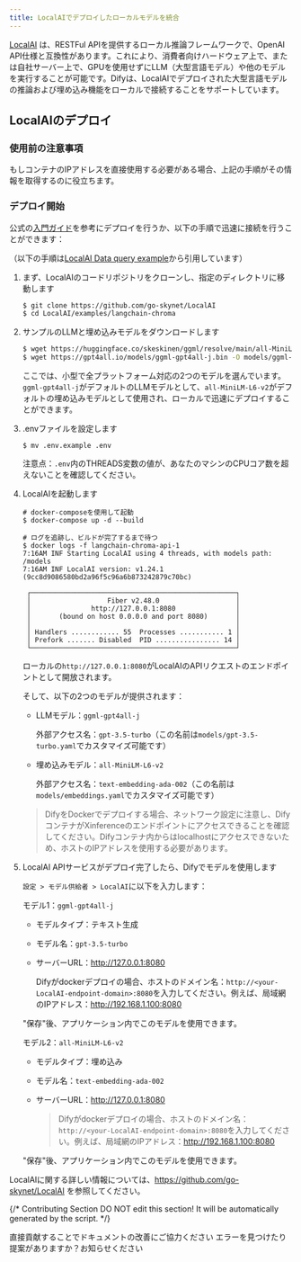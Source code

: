 ```yaml
---
title: LocalAIでデプロイしたローカルモデルを統合
---
```



[LocalAI](https://github.com/go-skynet/LocalAI) は、RESTFul APIを提供するローカル推論フレームワークで、OpenAI API仕様と互換性があります。これにより、消費者向けハードウェア上で、または自社サーバー上で、GPUを使用せずにLLM（大型言語モデル）や他のモデルを実行することが可能です。Difyは、LocalAIでデプロイされた大型言語モデルの推論および埋め込み機能をローカルで接続することをサポートしています。

## LocalAIのデプロイ

### 使用前の注意事項

もしコンテナのIPアドレスを直接使用する必要がある場合、上記の手順がその情報を取得するのに役立ちます。

### デプロイ開始

公式の[入門ガイド](https://localai.io/basics/getting_started/)を参考にデプロイを行うか、以下の手順で迅速に接続を行うことができます：

（以下の手順は[LocalAI Data query example](https://github.com/go-skynet/LocalAI/blob/master/examples/langchain-chroma/README)から引用しています）

1. まず、LocalAIのコードリポジトリをクローンし、指定のディレクトリに移動します

    ```bash
    $ git clone https://github.com/go-skynet/LocalAI
    $ cd LocalAI/examples/langchain-chroma
    ```

2. サンプルのLLMと埋め込みモデルをダウンロードします

    ```bash
    $ wget https://huggingface.co/skeskinen/ggml/resolve/main/all-MiniLM-L6-v2/ggml-model-q4_0.bin -O models/bert
    $ wget https://gpt4all.io/models/ggml-gpt4all-j.bin -O models/ggml-gpt4all-j
    ```

    ここでは、小型で全プラットフォーム対応の2つのモデルを選んでいます。`ggml-gpt4all-j`がデフォルトのLLMモデルとして、`all-MiniLM-L6-v2`がデフォルトの埋め込みモデルとして使用され、ローカルで迅速にデプロイすることができます。

3. .envファイルを設定します

   ```shell
   $ mv .env.example .env
   ```

   注意点：`.env`内のTHREADS変数の値が、あなたのマシンのCPUコア数を超えないことを確認してください。

4. LocalAIを起動します

   ```shell
   # docker-composeを使用して起動
   $ docker-compose up -d --build
   
   # ログを追跡し、ビルドが完了するまで待つ
   $ docker logs -f langchain-chroma-api-1
   7:16AM INF Starting LocalAI using 4 threads, with models path: /models
   7:16AM INF LocalAI version: v1.24.1 (9cc8d9086580bd2a96f5c96a6b873242879c70bc)
   
    ┌───────────────────────────────────────────────────┐ 
    │                   Fiber v2.48.0                   │ 
    │               http://127.0.0.1:8080               │ 
    │       (bound on host 0.0.0.0 and port 8080)       │ 
    │                                                   │ 
    │ Handlers ............ 55  Processes ........... 1 │ 
    │ Prefork ....... Disabled  PID ................ 14 │ 
    └───────────────────────────────────────────────────┘ 
   ```

   ローカルの`http://127.0.0.1:8080`がLocalAIのAPIリクエストのエンドポイントとして開放されます。

   そして、以下の2つのモデルが提供されます：

   - LLMモデル：`ggml-gpt4all-j`

     外部アクセス名：`gpt-3.5-turbo`（この名前は`models/gpt-3.5-turbo.yaml`でカスタマイズ可能です）

   - 埋め込みモデル：`all-MiniLM-L6-v2`

     外部アクセス名：`text-embedding-ada-002`（この名前は`models/embeddings.yaml`でカスタマイズ可能です）

    > DifyをDockerでデプロイする場合、ネットワーク設定に注意し、DifyコンテナがXinferenceのエンドポイントにアクセスできることを確認してください。Difyコンテナ内からはlocalhostにアクセスできないため、ホストのIPアドレスを使用する必要があります。

5. LocalAI APIサービスがデプロイ完了したら、Difyでモデルを使用します

   `設定 > モデル供給者 > LocalAI`に以下を入力します：

   モデル1：`ggml-gpt4all-j`

   - モデルタイプ：テキスト生成

   - モデル名：`gpt-3.5-turbo`

   - サーバーURL：http://127.0.0.1:8080

     Difyがdockerデプロイの場合、ホストのドメイン名：`http://<your-LocalAI-endpoint-domain>:8080`を入力してください。例えば、局域網のIPアドレス：http://192.168.1.100:8080

   "保存"後、アプリケーション内でこのモデルを使用できます。

   モデル2：`all-MiniLM-L6-v2`

   - モデルタイプ：埋め込み

   - モデル名：`text-embedding-ada-002`

   - サーバーURL：http://127.0.0.1:8080

     > Difyがdockerデプロイの場合、ホストのドメイン名：`http://<your-LocalAI-endpoint-domain>:8080`を入力してください。例えば、局域網のIPアドレス：http://192.168.1.100:8080

   "保存"後、アプリケーション内でこのモデルを使用できます。

LocalAIに関する詳しい情報については、https://github.com/go-skynet/LocalAI を参照してください。

{/*
Contributing Section
DO NOT edit this section!
It will be automatically generated by the script.
*/}

<CardGroup cols="2">
    <Card
        title="このページを編集する"
        icon="pen-to-square"
        href="https://github.com/langgenius/dify-docs-mintlify/edit/main/ja-jp/development/models-integration/localai.mdx"
    >
        直接貢献することでドキュメントの改善にご協力ください
    </Card>
    <Card
        title="問題を報告する"
        icon="github"
        href="https://github.com/langgenius/dify-docs-mintlify/issues/new?title=ドキュメントの問題%3A%20&body=%23%23%20問題の説明%0A%3C%21--%20発見した問題について簡単に説明してください%20--%3E%0A%0A%23%23%20ページリンク%0Ahttps%3A%2F%2Fgithub.com%2Flanggenius%2Fdify-docs-mintlify%2Fblob%2Fmain%2Fja-jp/development/models-integration%2Flocalai.mdx%0A%0A%23%23%20提案される変更%0A%3C%21--%20特定の変更案がある場合は、ここで説明してください%20--%3E%0A%0A%3C%21--%20ドキュメントの品質向上にご協力いただきありがとうございます！%20--%3E"
    >
        エラーを見つけたり提案がありますか？お知らせください
    </Card>
</CardGroup>

